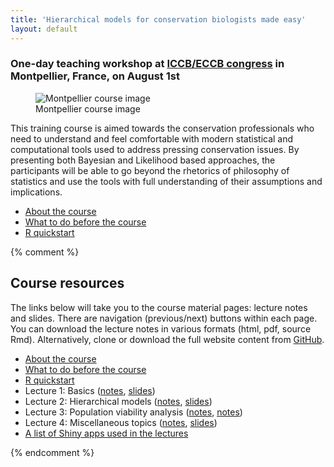 ```yaml
---
title: 'Hierarchical models for conservation biologists made easy'
layout: default
---
```


### One-day teaching workshop at [ICCB/ECCB congress](http://www.iccb-eccb2015.org/content/pre-congress-training-workshops) in Montpellier, France, on August 1st

![Montpellier course image](http://peter.solymos.org/img/thumbnails/dc-montpellier-2015.png)

This training course is aimed towards the conservation professionals who need to understand and feel comfortable with modern statistical and computational tools used to address pressing conservation issues. By presenting both Bayesian and Likelihood based approaches, the participants will be able to go beyond the rhetorics of philosophy of statistics and use the tools with full understanding of their assumptions and implications.

* [About the course]({{ site.baseurl }}/courses/2015/montpellier/about-the-course.html)
* [What to do before the course]({{ site.baseurl }}/courses/2015/montpellier/how-to-prepare.html)
* [R quickstart]({{ site.baseurl }}/courses/2015/montpellier/quickstart.html)

{% comment %}

## Course resources

The links below will take you to the course material pages:
lecture notes and slides.
There are navigation (previous/next) buttons within each
page. You can download the lecture notes in various
formats (html, pdf, source Rmd). Alternatively, 
clone or download the full website content from
[GitHub](https://github.com/datacloning/datacloning.github.io).

* [About the course]({{ site.baseurl }}/courses/2015/montpellier/about-the-course.html)
* [What to do before the course]({{ site.baseurl }}/courses/2015/montpellier/how-to-prepare.html)
* [R quickstart]({{ site.baseurl }}/courses/2015/montpellier/quickstart.html)
* Lecture 1: Basics ([notes]({{ site.baseurl }}/courses/2015/montpellier/notes-01-basics.html), [slides]({{ site.baseurl }}/courses/2015/montpellier/slides-01-basics.html))
* Lecture 2: Hierarchical models ([notes]({{ site.baseurl }}/courses/2015/montpellier/notes-02-hmods.html), [slides]({{ site.baseurl }}/courses/2015/montpellier/slides-02-hmods.html))
* Lecture 3: Population viability analysis ([notes]({{ site.baseurl }}/courses/2015/montpellier/notes-03-pva.html), [notes]({{ site.baseurl }}/courses/2015/montpellier/slides-03-pva.html)) 
* Lecture 4: Miscellaneous topics ([notes]({{ site.baseurl }}/courses/2015/montpellier/notes-04-misc.html), [slides]({{ site.baseurl }}/courses/2015/montpellier/slides-04-misc.html))
* [A list of Shiny apps used in the lectures]({{ site.baseurl }}/courses/2015/montpellier/apps.html)

{% endcomment %}
